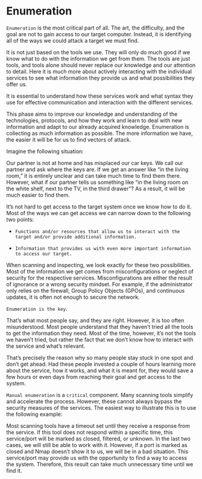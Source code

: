 # Enumeration

`Enumeration` is the most critical part of all. The art, the difficulty, and the goal are not to gain access to our target computer. Instead, it is identifying all of the ways we could attack a target we must find.

It is not just based on the tools we use. They will only do much good if we know what to do with the information we get from them. The tools are just tools, and tools alone should never replace our knowledge and our attention to detail. Here it is much more about actively interacting with the individual services to see what information they provide us and what possibilities they offer us.

It is essential to understand how these services work and what syntax they use for effective communication and interaction with the different services.

This phase aims to improve our knowledge and understanding of the technologies, protocols, and how they work and learn to deal with new information and adapt to our already acquired knowledge. Enumeration is collecting as much information as possible. The more information we have, the easier it will be for us to find vectors of attack.

Imagine the following situation:

Our partner is not at home and has misplaced our car keys. We call our partner and ask where the keys are. If we get an answer like "in the living room," it is entirely unclear and can take much time to find them there. However, what if our partner tells us something like "in the living room on the white shelf, next to the TV, in the third drawer"? As a result, it will be much easier to find them.

It's not hard to get access to the target system once we know how to do it. Most of the ways we can get access we can narrow down to the following two points:

- `Functions and/or resources that allow us to interact with the target and/or provide additional information.`
    
- `Information that provides us with even more important information to access our target.`
    

When scanning and inspecting, we look exactly for these two possibilities. Most of the information we get comes from misconfigurations or neglect of security for the respective services. Misconfigurations are either the result of ignorance or a wrong security mindset. For example, if the administrator only relies on the firewall, Group Policy Objects (GPOs), and continuous updates, it is often not enough to secure the network.

`Enumeration is the key`.

That's what most people say, and they are right. However, it is too often misunderstood. Most people understand that they haven't tried all the tools to get the information they need. Most of the time, however, it's not the tools we haven't tried, but rather the fact that we don't know how to interact with the service and what's relevant.

That's precisely the reason why so many people stay stuck in one spot and don't get ahead. Had these people invested a couple of hours learning more about the service, how it works, and what it is meant for, they would save a few hours or even days from reaching their goal and get access to the system.

`Manual enumeration` is a `critical` component. Many scanning tools simplify and accelerate the process. However, these cannot always bypass the security measures of the services. The easiest way to illustrate this is to use the following example:

Most scanning tools have a timeout set until they receive a response from the service. If this tool does not respond within a specific time, this service/port will be marked as closed, filtered, or unknown. In the last two cases, we will still be able to work with it. However, if a port is marked as closed and Nmap doesn't show it to us, we will be in a bad situation. This service/port may provide us with the opportunity to find a way to access the system. Therefore, this result can take much unnecessary time until we find it.